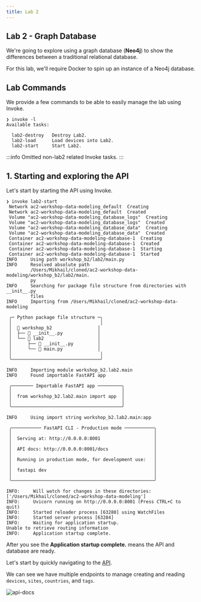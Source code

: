 ```yaml
---
title: Lab 2
---
```


## Lab 2 - Graph Database

We're going to explore using a graph database (**Neo4j**) to show the differences between a traditional relational database.

For this lab, we'll require Docker to spin up an instance of a Neo4j database.

## Lab Commands

We provide a few commands to be able to easily manage the lab using Invoke.

```shell
❯ invoke -l
Available tasks:

  lab2-destroy   Destroy Lab2.
  lab2-load      Load devices into Lab2.
  lab2-start     Start Lab2.
```

:::info
Omitted non-lab2 related Invoke tasks.
:::

## 1. Starting and exploring the API

Let's start by starting the API using Invoke.

```shell
❯ invoke lab2-start
 Network ac2-workshop-data-modeling_default  Creating
 Network ac2-workshop-data-modeling_default  Created
 Volume "ac2-workshop-data-modeling_database_logs"  Creating
 Volume "ac2-workshop-data-modeling_database_logs"  Created
 Volume "ac2-workshop-data-modeling_database_data"  Creating
 Volume "ac2-workshop-data-modeling_database_data"  Created
 Container ac2-workshop-data-modeling-database-1  Creating
 Container ac2-workshop-data-modeling-database-1  Created
 Container ac2-workshop-data-modeling-database-1  Starting
 Container ac2-workshop-data-modeling-database-1  Started
INFO     Using path workshop_b2/lab2/main.py                                    
INFO     Resolved absolute path                                                 
         /Users/Mikhail/cloned/ac2-workshop-data-modeling/workshop_b2/lab2/main.
         py                                                                     
INFO     Searching for package file structure from directories with __init__.py 
         files                                                                  
INFO     Importing from /Users/Mikhail/cloned/ac2-workshop-data-modeling        
                                                                                
 ╭─ Python package file structure ─╮                                            
 │                                 │                                            
 │  📁 workshop_b2                 │                                            
 │  ├── 🐍 __init__.py             │                                            
 │  └── 📁 lab2                    │                                            
 │      ├── 🐍 __init__.py         │                                            
 │      └── 🐍 main.py             │                                            
 │                                 │                                            
 ╰─────────────────────────────────╯                                            
                                                                                
INFO     Importing module workshop_b2.lab2.main                                 
INFO     Found importable FastAPI app                                           
                                                                                
 ╭──────── Importable FastAPI app ─────────╮                                    
 │                                         │                                    
 │  from workshop_b2.lab2.main import app  │                                    
 │                                         │                                    
 ╰─────────────────────────────────────────╯                                    
                                                                                
INFO     Using import string workshop_b2.lab2.main:app                          
                                                                                
 ╭─────────── FastAPI CLI - Production mode ───────────╮                        
 │                                                     │                        
 │  Serving at: http://0.0.0.0:8001                    │                        
 │                                                     │                        
 │  API docs: http://0.0.0.0:8001/docs                 │                        
 │                                                     │                        
 │  Running in production mode, for development use:   │                        
 │                                                     │                        
 │  fastapi dev                                        │                        
 │                                                     │                        
 ╰─────────────────────────────────────────────────────╯                        
                                                                                
INFO:     Will watch for changes in these directories: ['/Users/Mikhail/cloned/ac2-workshop-data-modeling']
INFO:     Uvicorn running on http://0.0.0.0:8001 (Press CTRL+C to quit)
INFO:     Started reloader process [63280] using WatchFiles
INFO:     Started server process [63284]
INFO:     Waiting for application startup.
Unable to retrieve routing information
INFO:     Application startup complete.
```

After you see the **Application startup complete.** means the API and database are ready.

Let's start by quickly navigating to the [API](http://localhost:8001/docs).

We can see we have multiple endpoints to manage creating and reading `devices`, `sites`, `countries`, and `tags`.

![api-docs](./images/lab2/01-api-docs.png)
